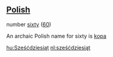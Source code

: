 ==[[Polish]]==

number [[sixty]] ([[60]])

An archaic Polish name for sixty is [[kopa]]

[[hu:Sześćdziesiąt]]
[[nl:sześćdziesiąt]]